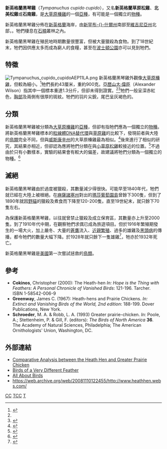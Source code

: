 {{subspeciesbox
| name = 新英格蘭草原松雞
| image = Tympanuchus cupido cupido.jpg
| image_caption = 新英格蘭草原松雞雄鸟活体，摄于1909年
| status = TX
| extinct = 1932年
| status_system = TNC
| genus = Tympanuchus
| species = cupido
| species_link = 大草原榛雞
| subspecies = cupido
| authority = ([[卡爾·林奈|Linnaeus]], 1758)
}}
'''新英格蘭黑琴雞'''（''Tympanuchus cupido cupido''），又名'''新英格蘭草原松雞'''、'''北美松雞'''或'''石南雞'''，是[[大草原榛雞|大草原榛雞]]的一個[[亞種|亞種]]，有可能是一個獨立的[[物種|物種]]。

新英格蘭黑琴雞分佈在[[新英格蘭|新英格蘭]]海岸，由[[新罕布什爾州|新罕布-{}-什爾州]]南部至[[維吉尼亞州|維吉尼亞州]]北部，{{Citation needed|史前南至[[佛羅里達州|佛羅里達州]]|time=2014-04-23}}。牠們棲息在[[石楠|石楠]]叢林之內。

新英格蘭黑琴雞在殖民地時期數量很豐富，但被大量獵殺為食物。到了18世紀末，牠們因供應太多而成為窮人的食糧，甚至在[[波士頓公園|波士頓公園]]亦可以見到牠們。

==特徵==
[[Image:Tympanuchus_cupido_cupidoAEP11LA.png|left]]
新英格蘭黑琴雞外觀像[[大草原榛雞|大草原榛雞]]，但較為細小。<ref name=Pearson1917>{{Cite book en|author=Pearson, T. Gilbert|year=1917|title=Birds of America volume II|pages=26|publisher=The University Society}}</ref>牠們長約43厘米，重約900克。[[亞歷山大·偉臣|亞歷山大·偉臣]]（Alexander Wilson）指其中一個標本重達1.3分斤，但卻未得到證實。<ref name=Pearson1917/><ref name=Forbush1927>{{Cite book en|author=Forbush, Edward Howe|year=1927|title=Birds of Massachusetts and Other New England States volume II|pages=40|publisher=Massachusetts Department of Agriculture}}</ref>牠們一般呈深赤紅色，[[胸部|胸部]]及兩側有很厚的斑紋。牠們的羽片尖銳，尾巴呈灰褐色的。

==分類==
新英格蘭黑琴雞被分類為[[大草原榛雞|大草原榛雞]]的[[亞種|亞種]]，但卻有指牠們應為一個獨立的[[物種|物種]]。將新英格蘭黑琴雞標本的[[粒線體DNA|粒線體DNA]][[替代環|替代環]]與[[草原雞|草原雞]]的比較下，發現前者與大陸的[[鳥類|鳥類]]完全不同，但與[[威斯康辛州|威斯康辛州]]的大草原榛雞最為相似。<ref name=Palkovacs2004>{{Cite journal en|author=Palkovacs, Eric P.; Oppenheimer, Adam J.; Gladyshev, Eugene; Toepfer, John E.; Amato, George; Chase, Thomas & Caccone, Adalgisa|year=2004|title=Genetic evaluation of a proposed introduction: The case of the greater prairie chicken and the extinct heath hen|url=https://archive.org/details/sim_molecular-ecology_2004-07_13_7/page/1759|journal=Molecular Ecology|volume=13|pages=1759-1769|doi=10.1111/j.1365-294X.2004.02181.x}}</ref>後來進行了相似的研究，其結果亦相近，但卻認為應將牠們分類在與[[小草原松雞|小草原松雞]]較接近的位置。<ref name=JohnsonDunn2006>{{Cite journal en|author=Johnson, Jeff A. & Dunn, Peter O.|year=2006|title=Low genetic variation in the Heath Hen prior to extinction and implications for the conservation of prairie-chicken populations|journal=Conservation Genetics|volume=7|pages=37-48|doi=10.1007/s10592-005-7856-8|url=http://www.springerlink.com/content/m7572w21n7746145/fulltext.pdf}}{{Dead link|date=2020年2月 |bot=InternetArchiveBot |fix-attempted=yes }}</ref>不過由於只有小數樣本，實驗的結果會有較大的偏差，故建議將牠們分類為一個獨立的物種。<ref name=Johnson2003>{{Cite journal en|author=Johnson, Jeff A.; Toepfer, J. E. & Dunn, Peter O.|year=2003|title=Contrasting patterns of mitochondrial and microsatellite population structure in fragmented populations of greater prairie-chickens|journal=Molecular Ecology|volume=12|issue=12|pages=3335-47|doi=10.1046/j.1365-294X.2003.02013.x|url=http://www-personal.umich.edu/~jeffaj/Publications/Johnson_MolEcol_2003.pdf|deadurl=yes|archiveurl=https://web.archive.org/web/20080530043224/http://www-personal.umich.edu/~jeffaj/Publications/Johnson_MolEcol_2003.pdf|archivedate=2008-05-30}}</ref>

==滅絕==
新英格蘭黑琴雞由於過度被獵殺，其數量減少得很快。可能早至1840年代，牠們就已經在大陸上被根絕。在[[麻薩諸塞州|麻薩諸塞州]]對出的[[瑪莎葡萄園島|瑪莎葡萄園島]]曾餘下300隻，但到了1890年就因[[野貓|野貓]]的獵殺及煮食而下降至120-200隻。直至19世紀末，就只餘下70隻左右。

為保護新英格蘭黑琴雞，以往就曾禁止獵殺及成立保育區，其數量亦上升至2000隻。到了1910年代中期，在觀察牠們求偶已成為旅遊項目。但於1916年繁殖期發生的一場大火，加上嚴冬、大量的[[蒼鷹|蒼鷹]]流入、[[近親繁殖|近親繁殖]]、過多的雄雞及[[黑頭病|黑頭病]]的傳播，都令牠們的數量大幅下降。於1928年就只餘下一隻雄雞<ref name=Gross1931>{{Cite journal en|author=Gross, Alfred O|year=1931|title=Banding the Last Heath Hen|journal=Bird-Banding|volume=2|issue=3|pages=99-105|url=http://elibrary.unm.edu/sora/JFO/v002n03/p0099-p0105.pdf|access-date=2009-01-30|archive-url=https://web.archive.org/web/20080530043224/http://elibrary.unm.edu/sora/JFO/v002n03/p0099-p0105.pdf|archive-date=2008-05-30|dead-url=yes}}</ref>，牠亦於1932年死亡。

新英格蘭黑琴雞是[[美國|美國]]第一次嘗試拯救的[[鳥類|鳥類]]。

==參考==
{{reflist}}
* '''Cokinos''', Christopher (2000): The Heath-hen ''In: Hope is the Thing with Feathers: A Personal Chronicle of Vanished Birds'': 121-196. Tarcher. ISBN 1-58542-006-9
* '''Greenway''', James C. (1967): Heath-hens and Prairie Chickens. ''In: Extinct and Vanishing Birds of the World, 2nd edition'': 188-199. Dover Publications, New York.
* '''Schroeder''', M. A. & Robb, L. A. (1993) Greater prairie-chicken. ''In:'' Poole, A.; Stettenheim, P. & Gill, F. (editors): ''The Birds of North America'' '''36'''. The Academy of Natural Sciences, Philadelphia; The American Ornithologists' Union, Washington, DC.

==外部連結==
* [https://web.archive.org/web/20081011051545/http://www.heathhen.webs.com/ Comparative Analysis between the Heath Hen and Greater Prairie Chicken] 
* [https://web.archive.org/web/20070930045106/http://www.mvmagazine.com/2004/september-october/birds_different_feather.php Birds of a Very Different Feather]
* [http://www.birds.cornell.edu/AllAboutBirds/BirdGuide/Greater_Prairie-Chicken_dtl.html All About Birds] {{Wayback|url=http://www.birds.cornell.edu/AllAboutBirds/BirdGuide/Greater_Prairie-Chicken_dtl.html |date=20090406222701 }}
* https://web.archive.org/web/20081110122455/http://www.heathhen.webs.com/
{{Taxonbar|from=Q125882}}

[[Category:草原松雞屬|CC]]
[[Category:美國鳥類|TCC]]
[[Category:1758年描述的鳥類|T]]